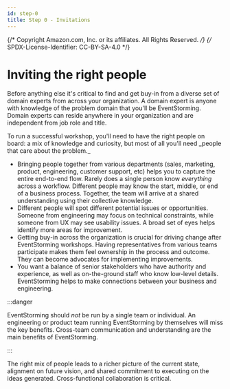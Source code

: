```yaml
---
id: step-0
title: Step 0 - Invitations
---
```


{/* Copyright Amazon.com, Inc. or its affiliates. All Rights Reserved. */}
{/* SPDX-License-Identifier: CC-BY-SA-4.0 */}


# Inviting the right people

Before anything else it's critical to find and get buy-in from a diverse set of domain experts from
across your organization. A domain expert is anyone with knowledge of the problem domain that you'll
be EventStorming. Domain experts can reside anywhere in your organization and are independent from
job role and title.

<PersonQuote author="Alberto Brandolini" url="https://leanpub.com/introducing_eventstorming">
  To run a successful workshop, you'll need to have the right people on board: a mix of knowledge
  and curiosity, but most of all you'll need _people that care about the problem._
</PersonQuote>

- Bringing people together from various departments (sales, marketing, product, engineering,
  customer support, etc) helps you to capture the entire end-to-end flow. Rarely does a single
  person know _everything_ across a workflow. Different people may know the start, middle, or end of
  a business process. Together, the team will arrive at a shared understanding using their
  collective knowledge.
- Different people will spot different potential issues or opportunities. Someone from engineering
  may focus on technical constraints, while someone from UX may see usability issues. A broad set of
  eyes helps identify more areas for improvement.
- Getting buy-in across the organization is crucial for driving change after EventStorming
  workshops. Having representatives from various teams participate makes them feel ownership in the
  process and outcome. They can become advocates for implementing improvements.
- You want a balance of senior stakeholders who have authority and experience, as well as
  on-the-ground staff who know low-level details. EventStorming helps to make connections between
  your business and engineering.

:::danger

EventStorming should _not_ be run by a single team or individual. An engineering or product team
running EventStorming by themselves will miss the key benefits. Cross-team communication and
understanding are the main benefits of EventStorming.

:::

The right mix of people leads to a richer picture of the current state, alignment on future vision,
and shared commitment to executing on the ideas generated. Cross-functional collaboration is
critical.
